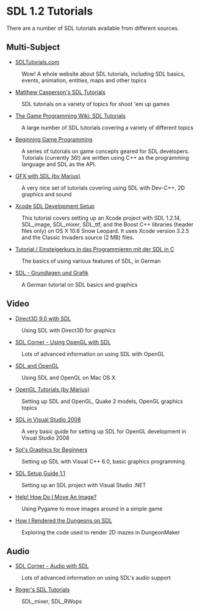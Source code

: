 <!-- pragma camelcase off -->

= SDL 1.2 Tutorials =
There are a number of SDL tutorials available from different sources.


== Multi-Subject ==
* [http://www.sdltutorials.com/ SDLTutorials.com]
: Wow! A whole website about SDL tutorials, including SDL basics, events, animation, entities, maps and other topics

* [http://www.brighthub.com/hubfolio/matthew-casperson/blog/archive/2009/07/02/sdl-competition-here-i-come.aspx Matthew Casperson's SDL Tutorials]
: SDL tutorials on a variety of topics for shoot 'em up games

* [http://gpwiki.org/index.php/Category:All_SDL_articles The Game Programming Wiki: SDL Tutorials]
: A large number of SDL tutorials covering a variety of different topics

* [http://lazyfoo.net/SDL_tutorials/index.php Beginning Game Programming]
: A series of tutorials on game concepts geared for SDL developers.  Tutorials (currently 36!) are written using C++ as the programming language and SDL as the API.

* [http://cone3d.gamedev.net/cgi-bin/index.pl?page=tutorials/gfxsdl/index GFX with SDL (by Marius)]
: A very nice set of tutorials covering using SDL with Dev-C++, 2D graphics and sound

* [http://www.noquarterarcade.com/xcode-sdl-development-setup Xcode SDL Development Setup]
: This tutorial covers setting up an Xcode project with SDL 1.2.14, SDL_image, SDL_mixer, SDL_ttf, and the Boost C++ libraries (header files only) on OS X 10.6 Snow Leopard. It uses Xcode version 3.2.5 and the Classic Invaders source (2 MB) files.

* [http://de.wikibooks.org/wiki/SDL Tutorial / Einsteigerkurs in das Programmieren mit der SDL in C]
: The basics of using various features of SDL, in German

* [http://www.pro-linux.de/work/sdl/ SDL - Grundlagen und Grafik]
: A German tutorial on SDL basics and graphics


== Video ==

* [http://www.gamedev.net/reference/articles/article2249.asp Direct3D 9.0 with SDL]
: Using SDL with Direct3D for graphics

* [http://osdl.sourceforge.net/main/documentation/rendering/SDL-openGL.html SDL Corner - Using OpenGL with SDL]
: Lots of advanced information on using SDL with OpenGL

* [http://www.meandmark.com/sdlopenglpart1.html SDL and OpenGL]
: Using SDL and OpenGL on Mac OS X

* [http://cone3d.gamedev.net/cgi-bin/index.pl?page=tutorials/ogladv/index OpenGL Tutorials (by Marius)]
: Setting up SDL and OpenGL, Quake 2 models, OpenGL graphics topics

* [http://braindeadclown.com/GLUT_SDL_VS08.html SDL in Visual Studio 2008]
: A very basic guide for setting up SDL for OpenGL development in Visual Studio 2008

* [http://sol.gfxile.net/gp/ Sol's Graphics for Beginners]
: Setting up SDL with Visual C++ 6.0, basic graphics programming

* [http://pgdc.purdue.org/sdltutorial/sdl_setup.html SDL Setup Guide 1.1]
: Setting up an SDL project with Visual Studio .NET

* [http://pygame.org/docs/tut/MoveIt.html Help! How Do I Move An Image?]
: Using Pygame to move images around in a simple game

* [http://dungeonmaker.sourceforge.net/manual/tutorial1_1.html How I Rendered the Dungeons on SDL]
: Exploring the code used to render 2D mazes in Dungeon<code></code>Maker

== Audio ==

* [http://osdl.sourceforge.net/main/documentation/rendering/SDL-audio.html SDL Corner - Audio with SDL]
: Lots of advanced information on using SDL's audio support

* [http://kekkai.org/roger/sdl/ Roger's SDL Tutorials]
: SDL_mixer, SDL_RWops
